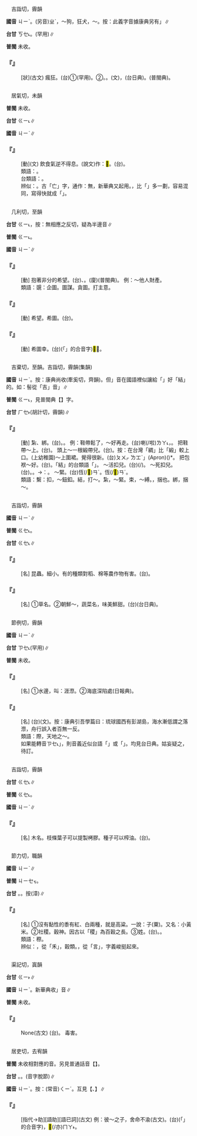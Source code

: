 
=={{ruby|瘈|ㄐㄧˋ}}==

　吉詣切，霽韻

'''國音''' <rt>ㄐㄧˋ</rt>。(另音)<rt>ㄓˋ</rt>，～狗，狂犬{{ruby|。|ㄑㄧˋ}}，～{{ruby|瘲|ㄗㄨㄥˋ}}{{ruby|癲|ㄉㄧㄢ}}{{ruby|癇|ㄒㄧㄢˊ}}。按：此義字音據康典另有{{ruby|「|ㄐㄧˋ}}{{ruby|、|ㄒㄧˋ}}」∥

'''台甘''' <rt>ㄎㆤ˪</rt>。{{ruby|(台)|ㄍㆤ˪}}(罕用)∥

'''普閩''' 未收。

    

==='''『{{ruby|瘈|ㄐㄧˋ}}』'''===
: [狀](古文) 瘋狂。(台)①{{ruby|瘈|ㄍㆤ˪}}(罕用)。②{{ruby|瘈|ㄎㆤ˪}}。{{ruby|癲|ㄉㄧㄢ}}{{ruby|癇|ㄏㄧㄣˊ}}。(文){{ruby|羊|ㄧㆧˊ}}{{ruby|/|ㄧㆫˊ}}{{ruby|角|ㄍㄚㆶ}}{{ruby|風|ㄏㆲ}}，{{ruby|羊|ㄧㆧˊ}}{{ruby|/|ㄧㆫˊ}}{{ruby|眩|ㄏㄧㄣˊ}}(台日典)。{{ruby|羊|ㄧㆧˊ}}{{ruby|/|ㄧㆫˊ}}{{ruby|癇|ㄏㄧㄣˊ}}(普閩典)。
    

=={{ruby|旡|ㄐㄧˋ}}==

　居氣切，未韻

'''普閩''' 未收。

'''台甘''' <rt>ㄍㄧ˪</rt>∥

'''國音''' <rt>ㄐㄧˋ</rt>∥

    

==='''『{{ruby|旡|ㄐㄧˋ}}』'''===
: [動](文) 飲食氣逆不得息。(說文)作：<mark>&#xfa0ef;</mark>。(台){{ruby|嗾|ㄗㄚㆶ ͘}}{{ruby|著|ㄉㄧㄜㆷ ͘}}。
:類語：{{ruby|嗆|ㄑㄧㄤˋ}}。
:
:台類語：{{ruby|扑|ㄆㄚㆷ}}{{ruby|噎|ㆤㆷ}}。
:
:辨似：{{ruby|无|ㄨˊ}}。古「亡」字，通作：無，新華典又起用。{{ruby|旡|ㄐㄧˋ}}，比「{{ruby|无|ㄨˊ}}」多一劃，容易混同，寫得快就成「{{ruby|天|ㄊㄧㄢ}}」。
:
    

=={{ruby|覬|ㄐㄧˋ}}==

　几利切，至韻

'''台甘''' <rt>ㄍㄧ˪</rt>{{ruby|。|ㄎㄞˋ}}，按：無相應之反切，疑為半邊音∥

'''普閩''' <rt>ㄍㄧ˪</rt>。

'''國音''' <rt>ㄐㄧˋ</rt>∥

    

==='''『{{ruby|覬|ㄐㄧˋ}}{{ruby|覦|ㄩˊ}}』'''===
: [動] 抱著非分的希望。(台){{ruby|貪|ㄊㆰ}}{{ruby|心|ㄒㄧㆬ}}{{ruby|數|ㄒㄧㄠ˪}}{{ruby|想|ㄒㄧㆫ˫}}{{ruby|/|ㄒㄧㆧ˫}}{{ruby|<mark>&#xffa49;</mark>|ㆠㆤㆷ}}{{ruby|/|ㆠㄨㆤㆷ}}{{ruby|得|ㄉㄧㆵ}}{{ruby|著|ㄉㄧㄜㆷ ͘}}{{ruby|無|ㆠㄜˊ}}{{ruby|合|ㄏㄚㆷ ͘}}{{ruby|本|ㄅㄨㄣˋ}}{{ruby|分|ㄏㄨㄣ˫}}{{ruby|丌|ㆤ}}{{ruby|錢|ㄐㆪˊ}}{{ruby|財|ㄗㄞˊ}}、{{ruby|地|ㄉㄨㆤ˫}}{{ruby|/|ㄉㆤ˫}}{{ruby|位|ㄨㄧ˫}}。(廈){{ruby|覬|ㄍㄧ˪}}{{ruby|覦|ㄌㄨˊ}}(普閩典)。 例：～他人財產。
:類語：覬{{ruby|覦|ㄩˊ}}：企圖。圖謀。貪圖。打主意。
:
    

==='''『{{ruby|覬|ㄐㄧˋ}}』'''===
: [動] 希望。希圖。(台){{ruby|想|ㄒㄧㆧ˫}}{{ruby|/|ㄒㄧㆫ˫}}{{ruby|<mark>&#xffa49;</mark>|ㆠㆤㆷ}}{{ruby|/|ㆠㄨㆤㆷ}}{{ruby|得|ㄉㄧㆵ}}{{ruby|著|ㄉㄧㄜㆷ ͘}}。
    

==='''『{{ruby|覬|ㄐㄧˋ}}{{ruby|幸|ㄒㄧㄥˋ}}』'''===
: [動] 希圖{{ruby|徼|ㄐㄧㄠˇ}}幸。(台){{ruby|想|ㄒㄧㆧ˫}}{{ruby|/|ㄒㄧㆫ˫}}{{ruby|講|ㄍㆲˋ}}{{ruby|看|ㄎㄨㆩ˪}}{{ruby|萬|ㆠㄢ˫}}{{ruby|一|ㄧㆵ}}{{ruby|會|ㄨㆤ˫}}{{ruby|/|ㆤ˫}}{{ruby|<mark>&#xffadf;</mark>|ㄉㄤ˪}}(「{{ruby|得|ㄉㄧㆵ}}{{ruby|通|ㄊㄤ}}」的合音字){{ruby|得|ㄉㄧㆵ}}{{ruby|著|ㄉㄧㄜㆷ ͘}}<mark>&#xffa45;</mark>{{ruby|·|ㆠㆤ˫}}{{ruby|/|·ㆠㄨㆤ˫}}？。
    

=={{ruby|繫|ㄐㄧˋ}}==

　吉棄切，至韻。吉詣切，霽韻(集韻)

'''國音''' <rt>ㄐㄧˋ</rt>。按：康典尚收(牽奚切，齊韻)。但{{ruby|「|ㄐㄧˋ}}」音在國語裡似讓給「{{ruby|結|ㄐㄧˋ}}」好「結」的。如：髻從「吉」音{{ruby|「|ㄐㄧˋ}}」∥

'''普閩''' <rt>ㄍㄧ˪</rt>{{ruby|。|ㄏㆤ˫}}，見普閩典【{{ruby|系|ㄒㄧˋ}}】字。

'''台甘''' <rt>ㄏㆤ˫</rt>(胡計切，霽韻)∥

    

==='''『{{ruby|繫|ㄐㄧˋ}}』'''===
: [動] 紮、綁。(台){{ruby|結|ㄍㄚㆵ}}。{{ruby|縛|ㄅㄚㆶ ͘}}。 例：鞋帶鬆了，～好再走。(台){{ruby|鞋|ㄨㆤˊ}}{{ruby|/|ㆤˊ}}{{ruby|帶|ㄉㄨㄚ˪}}{{ruby|冗|ㄌㄧㄥ˫}}{{ruby|去|ㄎㄧ˪}}喇(/啦)<rt>ㄌㄚ˪</rt>，{{ruby|結|ㄍㄚㆵ}}{{ruby|付|ㄏㆦ˫}}{{ruby|好|ㄏㄜˋ}}{{ruby|即|ㄐㄧㄚㆷ}}{{ruby|行|ㄍㄧㆩˊ}}。 把鞋帶～上。(台){{ruby|鞋|ㄨㆤˊ}}{{ruby|/|ㆤˊ}}{{ruby|帶|ㄉㄨㄚ˪}}{{ruby|結|ㄍㄚㆵ}}{{ruby|付|ㄏㆦ˫}}{{ruby|伊|ㄧ}}{{ruby|好|ㄏㄜˋ}}。 頭上～一根緞帶兒。(台){{ruby|頭|ㄊㄠˊ}}{{ruby|鬃|ㄗㄤ}}{{ruby|結|ㄍㄚㆵ}}{{ruby|一|ㄐㄧㆵ ͘}}{{ruby|條|ㄉㄧㄠˊ}}{{ruby|綢|ㄉㄧㄨˊ}}{{ruby|帶|ㄉㄨㄚ˪}}{{ruby|仔|ㄚ}}。按：在台灣「綢」比「緞」較上口。(上幼稚園)～上圍裙。覺得很新{{ruby|鮮|·ㄒㄧㄢ}}。(台){{ruby|縖|ㄏㄚˊ}}{{ruby|一|ㄐㄧㆵ ͘}}{{ruby|領|ㄋㄧㄚˋ}}{{ruby|「|ㆤㆷ ͘}}<rt>ㄆㄨㆷ ͘</rt><rt>ㄌㆲˋ</rt>」(Apron)({{ruby|圍|ㄨㄟˊ}}{{ruby|裙|ㄑㄩㄣˊ}}){{ruby|感|ㄍㆰˋ}}{{ruby|覺|ㄍㄚㆶ}}{{ruby|著|ㄉㄧㄜㆷ ͘}}{{ruby|真|ㄐㄧㄣ}}{{ruby|新|ㄒㄧㄣ}}{{ruby|嫣|ㄧㄢ}}*。 把包袱～好。(台){{ruby|包|ㄅㄠ}}{{ruby|袱|ㄏㆦㆶ ͘}}{{ruby|結|ㄍㄚㆵ}}{{ruby|付|ㄏㆦ˫}}{{ruby|好|ㄏㄜˋ}}{{ruby|勢|ㄙㆤ˪}}{{ruby|/|ㄒㄧ˪}}。「結」的台類語「{{ruby|推|ㄘㄨㄧ}}」。 ～活扣兒。(台){{ruby|結|ㄍㄚㆵ}}(/{{ruby|縛|ㄅㄚㆶ ͘}}){{ruby|活|ㄨㄚㆷ ͘}}{{ruby|扣|ㄎㄠ˪}}{{ruby|仔|ㄚ}}。 ～死扣兒。(台){{ruby|縛|ㄅㄚㆶ ͘}}{{ruby|死|ㄒㄧˋ}}{{ruby|扣|ㄎㄠ˪}}。{{ruby|扑|ㄆㄚㆷ}}{{ruby|死|ㄒㄧˋ}}{{ruby|結|ㄍㄚㆵ}}。→{{ruby|比|ㄅㄧˋ}}{{ruby|喻|ㄌㄨ˫}}{{ruby|/|ㆡㄨ˫}}：{{ruby|想|ㄒㄧㆧ˫}}{{ruby|/|ㄒㄧㆫ˫}}{{ruby|<mark>&#xffa45;</mark>|ㆠㆤ˫}}{{ruby|/|ㆠㄨㆤ˫}}{{ruby|開|ㄎㄨㄧ}}。 ～緊。(台){{ruby|結|ㄍㄚㆵ}}恆(/<mark>&#xffee0;</mark>)<rt>ㄢˊ</rt>。{{ruby|縛|ㄅㄚㆶ ͘}}恆(/<mark>&#xffee0;</mark>)<rt>ㄢˊ</rt>。
:類語：繫：扣，～鈕釦。結，打～。紮，～緊。束，～縛。{{ruby|縛|ㄈㄨˋ}}，捆也。綁，捆～。
:
    

=={{ruby|薊|ㄐㄧˋ}}==

　吉詣切，霽韻

'''國音''' <rt>ㄐㄧˋ</rt>∥

'''普閩''' <rt>ㄍㆤ˪</rt>。

'''台甘''' <rt>ㄍㆤ˪</rt>∥

    

==='''『{{ruby|薊|ㄐㄧˋ}}{{ruby|馬|ㄇㄚˇ}}』'''===
: [名] 昆蟲。細小。有的種類對稻、棉等農作物有害。(台){{ruby|未|ㆠㄧ˫}}{{ruby|聞|ㆠㄨㄣˊ}}。
    

==='''『{{ruby|薊|ㄐㄧˋ}}』'''===
: [名] ①草名。②朝鮮～，蔬菜名，味美鮮甜。(台){{ruby|雞|ㄍㄨㆤ}}{{ruby|/|ㄍㆤ}}{{ruby|角|ㄍㄚㆶ}}{{ruby|刺|ㄑㄧ˪}}(台日典)。
    

=={{ruby|漈|ㄐㄧˋ}}==

　節例切，霽韻

'''國音''' <rt>ㄐㄧˋ</rt>∥

'''台甘''' <rt>ㄗㆤ˪</rt>(罕用)∥

'''普閩''' 未收。

    

==='''『{{ruby|漈|ㄐㄧˋ}}』'''===
: [名] ①水邊，叫：涯漈。②海底深陷處(日報典)。
    

==='''『{{ruby|落|ㄌㄨㄛˋ}}{{ruby|漈|ㄐㄧˋ}}』'''===
: [名] (台){{ruby|落|ㄌㆦㆶ ͘}}{{ruby|漈|ㄗㆤ˪}}(文)。按：康典引吾學篇曰：琉球國西有彭湖島，海水漸低謂之落漈，舟行誤入者百無一反。
:類語：際，天地之～。
:
:如果能轉音{{ruby|「|ㄌㄠ˪}}<rt>ㄗㆤ˪</rt>」，則音義近似台語「{{ruby|落|ㄌㄠ˪}}{{ruby|績|ㄗㆤㆷ}}」或「{{ruby|落|ㄌㄠ˪}}{{ruby|坐|ㄘㆤㆷ ͘}}」。均見台日典。姑妄疑之，待訂。
:
    

=={{ruby|<mark>&#xf99b9;</mark>|ㄐㄧˋ}}==

　吉詣切，霽韻

'''台甘''' <rt>ㄍㆤ˪</rt>∥

'''普閩''' <rt>ㄍㆤ˪</rt>。

'''國音''' <rt>ㄐㄧˋ</rt>∥

    

==='''『{{ruby|<mark>&#xf99b9;</mark>|ㄐㄧˋ}}{{ruby|木|ㄇㄨˋ}}』'''===
: [名] 木名。枝條葉子可以提製栲膠。種子可以榨油。(台){{ruby|未|ㆠㄧ˫}}{{ruby|聞|ㆠㄨㄣˊ}}。
    

=={{ruby|稷|ㄐㄧˋ}}==

　節力切，職韻

'''國音''' <rt>ㄐㄧˋ</rt>∥

'''普閩''' <rt>ㄐㄧㆤㆶ</rt>。

'''台甘''' {{ruby|(文)|ㄐㄧㆤㆶ}}。{{ruby|(語)|ㄒㄧㆤㆶ}}。按{{ruby|：|ㄐㄧㄜㆷ}}(漳)∥

    

==='''『{{ruby|稷|ㄐㄧˋ}}』'''===
: [名] ①沒有黏性的黍有紅、白兩種，就是高粱。一說：{{ruby|穀|ㄍㄨˇ}}子(粟)。又名：小黃米。②社稷。穀神。因古以「稷」為百穀之長。③姓。(台){{ruby|稷|ㄒㄧㆤㆶ}}{{ruby|仔|ㄚ}}。{{ruby|高|ㄍㄠ}}{{ruby|粱|ㄌㄧㄤˊ}}。
:類語：穄。
:
:辨似：{{ruby|稷|ㄐㄧˋ}}，從「禾」，穀類。{{ruby|謖|ㄙㄨˋ}}，從「言」，字義峻挺起來。
:
    

=={{ruby|惎|ㄐㄧˋ}}==

　渠記切，寘韻

'''台甘''' <rt>ㄍㄧ˫</rt>∥

'''國音''' <rt>ㄐㄧˋ</rt>。新華典收{{ruby|「|ㄐㄧˋ}}」音∥

'''普閩''' 未收。

    

==='''『{{ruby|惎|ㄐㄧˋ}}』'''===
: None(古文) (台){{ruby|教|ㄍㄚ˪}}{{ruby|示|ㄒㄧ˫}}。 毒害。
    

=={{ruby|其|ㄐㄧˋ}}==

　居吏切，去宥韻

'''普閩''' 未收相對應的音。另見普通話音【{{ruby|其|ㄑㄧˊ}}】。

'''台甘''' {{ruby|(文)|ㄍㄧ˪}}{{ruby|。|ㄍㄧ}}。{{ruby|(文)|ㄍㄧˊ}}。{{ruby|(語)|ㆤˊ}}(音字脫節)∥

'''國音''' <rt>ㄐㄧˋ</rt>。按：(常音)<rt>ㄑㄧˊ</rt>。互見【{{ruby|其|ㄑㄧˊ}}、{{ruby|其|ㄐㄧ}}】∥

    

==='''『{{ruby|其|ㄐㄧˋ}}』'''===
: [指代→助][語助][語已詞](古文) 例：彼～之子，舍命不渝(古文)。(台){{ruby|伊|ㄧ}}{{ruby|<mark>&#xf8fbe;</mark>|ㄏㄧㆵ}}{{ruby|→|ㄏㄧ˪}}(「{{ruby|彼|ㄏㄧˋ}}{{ruby|一|ㄐㄧㆵ ͘}}」的合音字){{ruby|個|ㆤˊ}}{{ruby|人|ㄌㄤˊ}}，{{ruby|無|ㆠㄜˊ}}{{ruby|命|ㄇㄧㄚ˫}}<mark>&#xffaca;</mark>(/亦)<rt>ㄇㄚ˫</rt>{{ruby|<mark>&#xffa45;</mark>|ㆠㆤ˫}}{{ruby|/|ㆠㄨㆤ˫}}{{ruby|變|ㄅㄧㄢ˪}}{{ruby|心|ㄒㄧㆬ}}。
    
